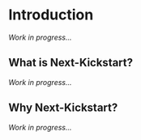 # Introduction

_Work in progress..._

## What is Next-Kickstart?

_Work in progress..._

## Why Next-Kickstart?

_Work in progress..._
